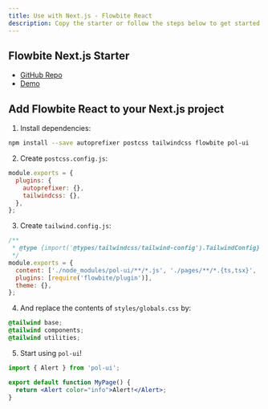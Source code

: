 ```yaml
---
title: Use with Next.js - Flowbite React
description: Copy the starter or follow the steps below to get started with Flowbite React in Next.js.
---
```


## Flowbite Next.js Starter

- [GitHub Repo](https://github.com/tulupinc/flowbite-next-starter)
- [Demo](https://flowbite-next-starter.vercel.app/)

## Add Flowbite React to your Next.js project

1. Install dependencies:

```bash
npm install --save autoprefixer postcss tailwindcss flowbite pol-ui
```

2. Create `postcss.config.js`:

```javascript
module.exports = {
  plugins: {
    autoprefixer: {},
    tailwindcss: {},
  },
};
```

3. Create `tailwind.config.js`:

```javascript
/**
 * @type {import('@types/tailwindcss/tailwind-config').TailwindConfig}
 */
module.exports = {
  content: ['./node_modules/pol-ui/**/*.js', './pages/**/*.{ts,tsx}', './public/**/*.html'],
  plugins: [require('flowbite/plugin')],
  theme: {},
};
```

4. And replace the contents of `styles/globals.css` by:

```css
@tailwind base;
@tailwind components;
@tailwind utilities;
```

5. Start using `pol-ui`!

```jsx
import { Alert } from 'pol-ui';

export default function MyPage() {
  return <Alert color="info">Alert!</Alert>;
}
```
